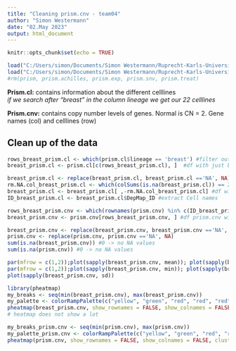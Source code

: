 ```yaml
---
title: "Cleaning prism.cnv - team04"
author: "Simon Westermann"
date: "02.May 2023"
output: html_document
---
```


```r
knitr::opts_chunk$set(echo = TRUE)
```


```r
load("C:/Users/simon/Documents/Simon Westermann/Ruprecht-Karls-Universität Heidelberg/Module/BioInfo/BioInfoProjekt/prism_datasets.rda")
load("C:/Users/simon/Documents/Simon Westermann/Ruprecht-Karls-Universität Heidelberg/Module/BioInfo/BioInfoProjekt/cellline_datasets.rda")
#rm(prism, prism.achilles, prism.exp, prism.snv, prism.treat)
```

**Prism.cl:** contains information about the different celllines    
*if we search after "breast" in the column lineage we get our 22 celllines*

**Prism.cnv:** contains copy number levels of genes. Normal is CN = 2. Gene names (col) and celllines (row)

## Clean up of the data

```r
rows_breast_prism.cl <- which(prism.cl$lineage == 'breast') #filter out our cells 
breast_prism.cl <- prism.cl[c(rows_breast_prism.cl), ]  #df with just breast cell lines

breast_prism.cl <- replace(breast_prism.cl, breast_prism.cl =='NA', NA) #replaces all 'NA' with real NA
rm.NA.col_breast_prism.cl <- which(colSums(is.na(breast_prism.cl)) == 22 )#removes NA columns
breast_prism.cl <- breast_prism.cl[ ,-rm.NA.col_breast_prism.cl] #df without NA columns
ID_breast_prism.cl <- breast_prism.cl$DepMap_ID #extract Cell names

```

```r
rows_breast_prism.cnv <- which(rownames(prism.cnv) %in% c(ID_breast_prism.cl)) #extract breast rows from prism.cnv
breast_prism.cnv <- prism.cnv[rows_breast_prism.cnv, ] #df prism.cnv with just breast rows

breast_prism.cnv <- replace(breast_prism.cnv, breast_prism.cnv =='NA', NA)
prism.cnv <- replace(prism.cnv, prism.cnv =='NA', NA)
sum(is.na(breast_prism.cnv)) #0 -> no NA values
sum(is.na(prism.cnv)) #0 -> no NA values

```

```r
par(mfrow = c(1,2));plot(sapply(breast_prism.cnv, mean)); plot(sapply(breast_prism.cnv, median))
par(mfrow = c(1,2));plot(sapply(breast_prism.cnv, min)); plot(sapply(breast_prism.cnv, max))
plot(sapply(breast_prism.cnv, sd))
```


```r
library(pheatmap)
my_breaks <- seq(min(breast_prism.cnv), max(breast_prism.cnv))
my_palette <- colorRampPalette(c("yellow", "green", "red", "red", "red", "red"), space = "rgb")(6)
pheatmap(breast_prism.cnv, show_rownames = FALSE, show_colnames = FALSE, cluster_cols = FALSE, cluster_rows = FALSE, col = my_palette, breaks = my_breaks)
# heatmap does not show a lot
```
```r
my_breaks_prism.cnv <- seq(min(prism.cnv), max(prism.cnv))
my_palette_prism.cnv <- colorRampPalette(c("yellow", "green", "red", "red", "red", "red", "red", "red"), space = "rgb")(8)
pheatmap(prism.cnv, show_rownames = FALSE, show_colnames = FALSE, cluster_cols = FALSE, cluster_rows = FALSE, col = my_palette_prism.cnv, breaks = my_breaks_prism.cnv)
```

